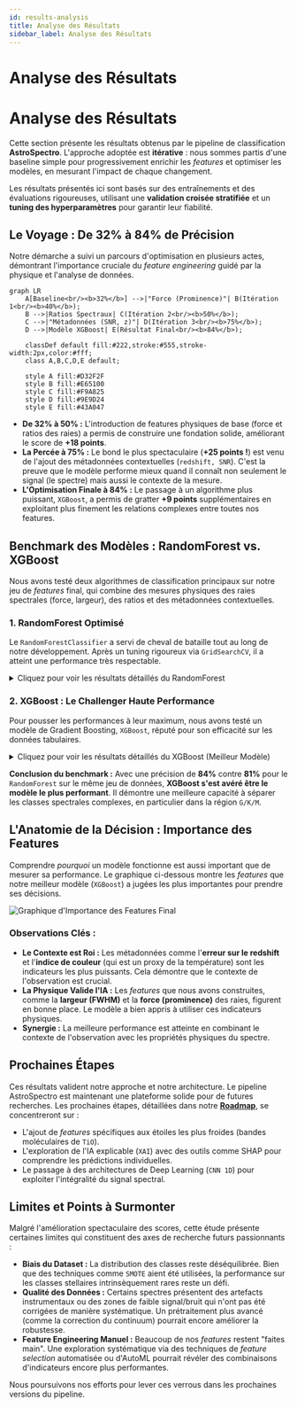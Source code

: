 ```yaml
---
id: results-analysis
title: Analyse des Résultats
sidebar_label: Analyse des Résultats
---
```


<!-- Complet for v1.0.0 release -->


# <FontAwesomeIcon icon={faMagnifyingGlassChart} /> Analyse des Résultats

# Analyse des Résultats

Cette section présente les résultats obtenus par le pipeline de classification **AstroSpectro**. L'approche adoptée est **itérative** : nous sommes partis d'une baseline simple pour progressivement enrichir les *features* et optimiser les modèles, en mesurant l'impact de chaque changement.

Les résultats présentés ici sont basés sur des entraînements et des évaluations rigoureuses, utilisant une **validation croisée stratifiée** et un **tuning des hyperparamètres** pour garantir leur fiabilité.

## Le Voyage : De 32% à 84% de Précision

Notre démarche a suivi un parcours d'optimisation en plusieurs actes, démontrant l'importance cruciale du *feature engineering* guidé par la physique et l'analyse de données.

```mermaid
graph LR
    A[Baseline<br/><b>32%</b>] -->|"Force (Prominence)"| B(Itération 1<br/><b>40%</b>);
    B -->|Ratios Spectraux| C(Itération 2<br/><b>50%</b>);
    C -->|"Métadonnées (SNR, z)"| D(Itération 3<br/><b>75%</b>);
    D -->|Modèle XGBoost| E(Résultat Final<br/><b>84%</b>);

    classDef default fill:#222,stroke:#555,stroke-width:2px,color:#fff;
    class A,B,C,D,E default;

    style A fill:#D32F2F
    style B fill:#E65100
    style C fill:#F9A825
    style D fill:#9E9D24
    style E fill:#43A047
```

- **De 32% à 50% :** L'introduction de features physiques de base (force et ratios des raies) a permis de construire une fondation solide, améliorant le score de **+18 points**.
- **La Percée à 75% :** Le bond le plus spectaculaire (**+25 points !**) est venu de l'ajout des métadonnées contextuelles (``redshift, SNR``). C'est la preuve que le modèle performe mieux quand il connaît non seulement le signal (le spectre) mais aussi le contexte de la mesure.
- **L'Optimisation Finale à 84% :** Le passage à un algorithme plus puissant, ``XGBoost``, a permis de gratter **+9 points** supplémentaires en exploitant plus finement les relations complexes entre toutes nos features.

## Benchmark des Modèles : RandomForest vs. XGBoost

Nous avons testé deux algorithmes de classification principaux sur notre jeu de *features* final, qui combine des mesures physiques des raies spectrales (force, largeur), des ratios et des métadonnées contextuelles.

### 1. RandomForest Optimisé

Le `RandomForestClassifier` a servi de cheval de bataille tout au long de notre développement. Après un tuning rigoureux via `GridSearchCV`, il a atteint une performance très respectable.

<details>
  <summary>Cliquez pour voir les résultats détaillés du RandomForest</summary>
  <br/>
  
  *   **Précision (Validation Croisée) :** 79.5%
  *   **Précision (Test Final) :** 81%

  **Rapport de Classification :**
  ```
  precision    recall  f1-score   support
       A       0.79      0.90      0.84        29
       F       0.76      0.67      0.71        97
       G       0.79      0.77      0.78       154
       K       0.75      0.86      0.80       104
       M       0.88      0.80      0.84        46
       N       0.99      0.99      0.99        67

  accuracy                         0.81       497
 macro avg     0.82     0.83      0.82       497
 weighted avg  0.81     0.81      0.81       497
```
 **Matrice de Confusion :**
![Matrice de Confusion RandomForest](/img/matrice_rf_final.png)

</details>

### 2. XGBoost : Le Challenger Haute Performance

Pour pousser les performances à leur maximum, nous avons testé un modèle de Gradient Boosting, `XGBoost`, réputé pour son efficacité sur les données tabulaires.

<details>
  <summary>Cliquez pour voir les résultats détaillés du XGBoost (Meilleur Modèle)</summary>
  <br/>

*   **Précision (Validation Croisée) :** 82.3%
*   **Précision (Test Final) :** 84%

**Rapport de Classification :**
```
precision    recall  f1-score   support
       A       0.85      0.79      0.82        29
       F       0.79      0.79      0.79        98
       G       0.82      0.80      0.81       143
       K       0.77      0.85      0.81       101
       M       0.94      0.82      0.88        57
       N       0.97      1.00      0.99        69

  accuracy                         0.84       497
 macro avg     0.86      0.84      0.85       497
weighted avg   0.84      0.84      0.84       497
```

**Matrice de Confusion :**
![Matrice de Confusion XGBoost](/img/matrice_finale_xgboost.png)
</details>

**Conclusion du benchmark :** Avec une précision de **84%** contre **81%** pour le ``RandomForest`` sur le même jeu de données, **XGBoost s'est avéré être le modèle le plus performant**. Il démontre une meilleure capacité à séparer les classes spectrales complexes, en particulier dans la région ``G/K/M``.

## L'Anatomie de la Décision : Importance des Features

Comprendre *pourquoi* un modèle fonctionne est aussi important que de mesurer sa performance. Le graphique ci-dessous montre les *features* que notre meilleur modèle (``XGBoost``) a jugées les plus importantes pour prendre ses décisions.

![Graphique d'Importance des Features Final](/img/importance_features_final_xgboost.png)

### Observations Clés :

-   **Le Contexte est Roi :** Les métadonnées comme l'**erreur sur le redshift** et l'**indice de couleur** (qui est un proxy de la température) sont les indicateurs les plus puissants. Cela démontre que le contexte de l'observation est crucial.
-   **La Physique Valide l'IA :** Les *features* que nous avons construites, comme la **largeur (FWHM)** et la **force (prominence)** des raies, figurent en bonne place. Le modèle a bien appris à utiliser ces indicateurs physiques.
-   **Synergie :** La meilleure performance est atteinte en combinant le contexte de l'observation avec les propriétés physiques du spectre.

## Prochaines Étapes

Ces résultats valident notre approche et notre architecture. Le pipeline AstroSpectro est maintenant une plateforme solide pour de futures recherches. Les prochaines étapes, détaillées dans notre [**Roadmap**](/docs/community/roadmap), se concentreront sur :

-   L'ajout de *features* spécifiques aux étoiles les plus froides (bandes moléculaires de ``TiO``).
-   L'exploration de l'IA explicable (``XAI``) avec des outils comme SHAP pour comprendre les prédictions individuelles.
-   Le passage à des architectures de Deep Learning (``CNN 1D``) pour exploiter l'intégralité du signal spectral.

## Limites et Points à Surmonter

Malgré l'amélioration spectaculaire des scores, cette étude présente certaines limites qui constituent des axes de recherche futurs passionnants :

*   **Biais du Dataset :** La distribution des classes reste déséquilibrée. Bien que des techniques comme ``SMOTE`` aient été utilisées, la performance sur les classes stellaires intrinsèquement rares reste un défi.
*   **Qualité des Données :** Certains spectres présentent des artefacts instrumentaux ou des zones de faible signal/bruit qui n'ont pas été corrigées de manière systématique. Un prétraitement plus avancé (comme la correction du continuum) pourrait encore améliorer la robustesse.
*   **Feature Engineering Manuel :** Beaucoup de nos *features* restent "faites main". Une exploration systématique via des techniques de *feature selection* automatisée ou d'AutoML pourrait révéler des combinaisons d'indicateurs encore plus performantes.

Nous poursuivons nos efforts pour lever ces verrous dans les prochaines versions du pipeline.